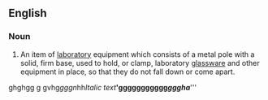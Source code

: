==English==

===Noun===
{{en-noun|sg=[[clamp]] [[stand]]}}

# {{context|chemistry}} An item of [[laboratory]] equipment which consists of a metal pole with a solid, firm base, used to hold, or clamp, laboratory [[glassware]] and other equipment in place, so that they do not fall down or come apart.

ghghgg  g gvhg''gggn ''hh''Italic text''''''ggggggggggg''g'''gg'''ha''''''''